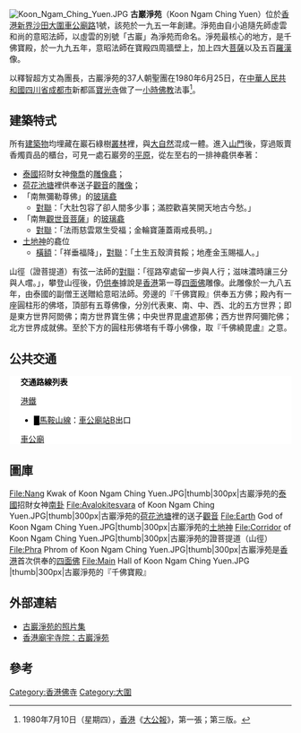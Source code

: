[[File:Koon_Ngam_Ching_Yuen.JPG|thumb]]
'''古巖淨苑'''（Koon Ngam Ching Yuen）位於[[香港|香港]][[新界|新界]][[沙田_(香港)|沙田]][[大圍|大圍]][[車公廟路|車公廟路]]1號，該苑於一九五一年創建。淨苑由自小追隨先師虛雲和尚的意昭法師，以虛雲的別號「古巖」為淨苑而命名。淨苑最核心的地方，是千佛寶殿，於一九九五年，意昭法師在寶殿四周牆壁上，加上四大[[菩薩|菩薩]]以及五百[[羅漢|羅漢]]像。

以釋智超方丈為團長，古巖淨苑的37人朝聖團在1980年6月25日，在[[中華人民共和國|中華人民共和國]][[四川省|四川省]][[成都市|成都市]]新都區[[寶光寺|寶光寺]]做了一[[小時|小時]][[佛教|佛教]]法事<ref>1980年7月10日（星期四），[[香港|香港]]《[[大公報|大公報]]》，第一張；第三版。</ref>。

== 建築特式 ==
所有[[建築物|建築物]]均埋藏在巖石綠樹[[叢林|叢林]]裡，與[[大自然|大自然]]混成一體。進入[[山門|山門]]後，穿過販賣香燭貢品的櫃台，可見一處石巖旁的[[平原|平原]]，從左至右的一排神龕供奉著：
* [[泰國|泰國]]招財女神[[俺喬|俺喬]]的[[雕像|雕像]][[龕|龕]]；
* [[荷花|荷花]][[池塘|池塘]]裡供奉送子[[觀音|觀音]]的[[雕像|雕像]]；
* 「南無彌勒尊佛」的[[玻璃|玻璃]][[龕|龕]]
** [[對聯|對聯]]：「大肚包容了卻人間多少事；滿腔歡喜笑開天地古今愁。」
* 「南無[[觀世音菩薩|觀世音菩薩]]」的[[玻璃|玻璃]][[龕|龕]]
** [[對聯|對聯]]：「法雨慈雲眾生受福；金輪寶蓮蓋兩戒長明。」
* [[土地神|土地神]]的龕位
** [[橫額|橫額]]：「祥垂福降」，[[對聯|對聯]]：「土生五殼濟貧餒；地產金玉賜福人。」
山徑（證菩提道）有弦一法師的[[對聯|對聯]]：「徑路窄處留一步與人行；滋味濃時讓三分與人嚐。」，攀登山徑後，仍[[供奉|供奉]]據說是[[香港|香港]]第一尊[[四面佛|四面佛]]雕像。此雕像於一九八五年，由泰國的副僧王送贈給意昭法師。旁邊的『千佛寶殿』供奉五方佛；殿內有一座圓柱形的佛塔，頂部有五尊佛像，分別代表東、南、中、西、北的五方世界；即是東方世界阿閦佛；南方世界寶生佛；中央世界毘盧遮那佛；西方世界阿彌陀佛；北方世界成就佛。至於下方的圓柱形佛塔有千尊小佛像，取『千佛繞毘盧』之意。

== 公共交通 ==
<div class="NavFrame collapsed" style="color: black; background: #FFFFFF; margin: 0 auto; padding: 0 10px"><div class="NavHead" style="background: #FFFFFF; margin: 0 auto; padding: 0 10px">'''交通路線列表'''</div><div class="NavContent" style="background: #FFFFFF; margin: 0 auto; padding: 0 10px">
;[[港鐵|港鐵]]
*<font color="{{馬鞍山線色彩}}">█</font>[[馬鞍山線|馬鞍山線]]：[[車公廟站_(香港)|車公廟站]]B出口
;[[車公廟|車公廟]]
{{九龍新界巴士簡單列表|81C|82K|85B|86A|87B|89B|249X|281B|281M|287X|N281}}
{{過海隧道巴士簡單列表|170|182|182X|982X|N170|N182}}
{{大嶼山巴士簡單列表|E42|N42|R42|NA41}}
{{新界專線小巴簡單列表|68K|803|804|812}}
</div></div>

== 圖庫 ==
<Gallery>
File:Nang Kwak of Koon Ngam Ching Yuen.JPG|thumb|300px|古巖淨苑的[[泰國|泰國]]招財女神[[南卦|南卦]]
File:Avalokitesvara of Koon Ngam Ching Yuen.JPG|thumb|300px|古巖淨苑的[[荷花|荷花]][[池塘|池塘]]裡的送子[[觀音|觀音]]
File:Earth God of Koon Ngam Ching Yuen.JPG|thumb|300px|古巖淨苑的[[土地神|土地神]]
File:Corridor of Koon Ngam Ching Yuen.JPG|thumb|300px|古巖淨苑的證菩提道（山徑）
File:Phra Phrom of Koon Ngam Ching Yuen.JPG|thumb|300px|古巖淨苑是[[香港|香港]]首次供奉的[[四面佛|四面佛]]
File:Main Hall of Koon Ngam Ching Yuen.JPG |thumb|300px|古巖淨苑的『千佛寶殿』
</Gallery>

== 外部連結 ==
* [https://web.archive.org/web/20120430162009/http://www.hkinnovation.com/bighongkong/koongamchingyuen/ 古巖淨苑的照片集]
* [http://www.fushantang.com/1005d/e4001.html 香港廟宇寺院：古巖淨苑] {{Wayback|url=http://www.fushantang.com/1005d/e4001.html |date=20200928012724 }}

== 參考 ==
<div class="references-small">
<references />
</div>

[[Category:香港佛寺|Category:香港佛寺]]

[[Category:大圍|Category:大圍]]